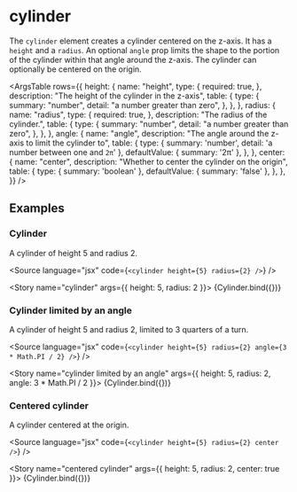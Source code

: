 
<Meta title="Reference/Primitives/Cylinder" />

# cylinder

The `cylinder` element creates a cylinder centered on the z-axis. It has a `height` and a `radius`. An optional `angle` prop limits the shape to the portion of the cylinder within that angle around the z-axis. The cylinder can optionally be centered on the origin. 

<ArgsTable
  rows={{
    height: {
      name: "height",
      type: {
        required: true,
      },
      description: "The height of the cylinder in the z-axis",
      table: {
        type: {
          summary: "number",
          detail: "a number greater than zero",
        },
      },
    },
    radius: {
      name: "radius",
      type: {
        required: true,
      },
      description: "The radius of the cylinder.",
      table: {
        type: {
          summary: "number",
          detail: "a number greater than zero",
        },
      },
    },
    angle: {
      name: "angle",
      description: "The angle around the z-axis to limit the cylinder to",
      table: {
        type: {
          summary: 'number',
          detail: 'a number between one and `2π`'
        },
        defaultValue: {
          summary: '2π'
        },
      },
    },
    center: {
      name: "center",
      description: "Whether to center the cylinder on the origin",
      table: {
        type: {
          summary: 'boolean'
        },
        defaultValue: {
          summary: 'false'
        },
      },
    },
  }}
/>

## Examples


### Cylinder

A cylinder of height 5 and radius 2.

<Source language="jsx" code={`
  <cylinder height={5} radius={2} />
`} />

<Story name="cylinder" args={{ height: 5, radius: 2 }}>
  {Cylinder.bind({})}
</Story>

### Cylinder limited by an angle

A cylinder of height 5 and radius 2, limited to 3 quarters of a turn.

<Source language="jsx" code={`
  <cylinder height={5} radius={2} angle={3 * Math.PI / 2} />
`} />

<Story name="cylinder limited by an angle" args={{  height: 5, radius: 2, angle: 3 * Math.PI / 2 }}>
  {Cylinder.bind({})}
</Story>

### Centered cylinder

A cylinder centered at the origin.

<Source language="jsx" code={`
  <cylinder height={5} radius={2} center />
`} />

<Story name="centered cylinder" args={{ height: 5, radius: 2, center: true }}>
  {Cylinder.bind({})}
</Story>
